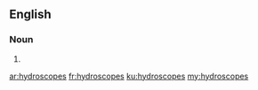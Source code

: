 ==English==

===Noun===
{{head|en}}

# {{plural of|hydroscope}}

[[ar:hydroscopes]]
[[fr:hydroscopes]]
[[ku:hydroscopes]]
[[my:hydroscopes]]